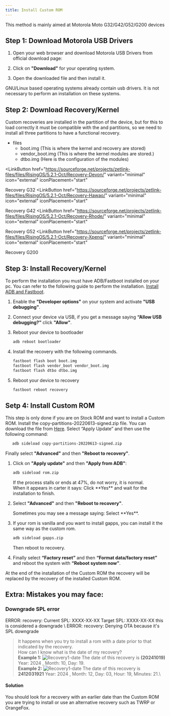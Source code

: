 ```yaml
---
title: Install Custom ROM
---
```


This method is mainly aimed at Motorola Moto G32/G42/G52/G200 devices

## Step 1: Download Motorola USB Drivers

<Steps>

1. Open your web browser and download Motorola USB Drivers from official download page:

   <LinkCard title="Motorola USB Drivers" href="https://en-us.support.motorola.com/app/usb-drivers" />

2. Click on **"Download"** for your operating system.

3. Open the downloaded file and then install it.

</Steps>

<Aside>GNU/Linux based operating systems already contain usb drivers. It is not necessary to perform an installation on these systems.</Aside>

## Step 2: Download Recovery/Kernel

Custom recoveries are installed in the <Badge text="boot.img" variant="note" /> partition of the device, 
but for this to load correctly it must be compatible with the <Badge text="vendor_boot.img" variant="note" /> and <Badge text="dtbo.img" variant="note" /> partitions, 
so we need to install all three partitions to have a functional recovery.

<FileTree>

- files
  - boot.img (This is where the kernel and recovery are stored)
  - vendor_boot.img (This is where the kernel modules are stored.)
  - dtbo.img (Here is the configuration of the modules)

</FileTree>

<LinkButton
  href="https://sourceforge.net/projects/zetlink-files/files/RisingOS/5.2.1-Oct/Recovery-Devon/"
  variant="minimal"
  icon="external"
  iconPlacement="start"
>
  Recovery G32
</LinkButton>
<LinkButton
  href="https://sourceforge.net/projects/zetlink-files/files/RisingOS/5.2.1-Oct/Recovery-Hawao/"
  variant="minimal"
  icon="external"
  iconPlacement="start"
>
  Recovery G42
</LinkButton>
<LinkButton
  href="https://sourceforge.net/projects/zetlink-files/files/RisingOS/5.2.1-Oct/Recovery-Rhode/"
  variant="minimal"
  icon="external"
  iconPlacement="start"
>
  Recovery G52
</LinkButton>
<LinkButton
  href="https://sourceforge.net/projects/zetlink-files/files/RisingOS/5.2.1-Oct/Recovery-Xpeng/"
  variant="minimal"
  icon="external"
  iconPlacement="start"
>
  Recovery G200
</LinkButton>

## Step 3: Install Recovery/Kernel

To perform the installation you must have ADB/Fastboot installed on your pc. You can refer to the following guide to perform the installation. [Install ADB and Fastboot](/extra/install-adb/).

<Steps>

1. Enable the **"Developer options"** on your system and activate **"USB debugging"**.

2. Connect your device via USB, if you get a message saying **“Allow USB debugging?”** click **"Allow"**.

3. Reboot your device to bootloader

   ```sh
   adb reboot bootloader
   ```
4. Install the recovery with the following commands.

   ```sh
   fastboot flash boot boot.img
   fastboot flash vendor_boot vendor_boot.img
   fastboot flash dtbo dtbo.img
   ```
5. Reboot your device to recovery

   ```sh
   fastboot reboot recovery
   ```
</Steps>

## Setp 4: Install Custom ROM

<Aside type="tip">

This step is only done if you are on Stock ROM and want to install a Custom ROM. Install the copy-partitions-20220613-signed.zip file. You can download the file from [Here](https://mirrorbits.lineageos.org/tools/copy-partitions-20220613-signed.zip). Select “Apply Update” and then use the following command:

```sh
   adb sideload copy-partitions-20220613-signed.zip
```

Finally select **"Advanced"** and then **"Reboot to recovery"**.
</Aside>

<Steps>

1. Click on **"Apply update"** and then **"Apply from ADB"**:

   ```sh
   adb sideload rom.zip
   ```

   <Aside>If the process stalls or ends at 47%, do not worry, it is normal.</Aside>
   <Aside>
    When it appears in carter it says:
    
    <Badge text="Signature validation failed Install anyway?" size="medium" variant="danger" />
    Click **Yes** and wait for the installation to finish.
   </Aside>

2. Select **"Advanced"** and then **"Reboot to recovery"**.
   <Aside>
    Sometimes you may see a message saying:
    <Badge text="To install additional packages, it is necessary to restart the recovery first do you want to restart in recovery mode?" size="medium" variant="danger" />
    Select **Yes**.
   </Aside>

3. <Badge text="(Optional)" variant="caution" /> If your rom is vanilla and you want to install gapps, you can install it the same way as the custom rom.
   ```sh
   adb sideload gapps.zip
   ```
   Then reboot to recovery.

4. Finally select **“Factory reset”** and then **“Format data/factory reset”** and reboot the system with **“Reboot system now”**. 

</Steps>

<Aside>At the end of the installation of the Custom ROM the recovery will be replaced by the recovery of the installed Custom ROM.</Aside>

## Extra: Mistakes you may face:

### Downgrade SPL error

<Aside type="danger">
 ERROR: recovery: Current SPL: XXXX-XX-XX Target SPL: XXXX-XX-XX this is considered a downgrade \
 ERROR: recovery: Denying OTA because it's SPL downgrade
</Aside>

> It happens when you try to install a rom with a date prior to that indicated by the recovery. \
How can I know what is the date of my recovery? \
**Example 1:**
![Recovery1-date](../../../assets/install-rom/recovery1-date.jpg) 
The date of this recovery is **(20241019)** Year: 2024 , Month: 10, Day: 19. \
**Example 2:**
![Recovery1-date](../../../assets/install-rom/recovery2-date.jpg) 
The date of this recovery is **2412031921** Year: 2024 , Month: 12, Day: 03, Hour: 19, Minutes: 21.\

#### Solution
You should look for a recovery with an earlier date than the Custom ROM you are trying to install or use an alternative recovery such as TWRP or OrangeFox.
